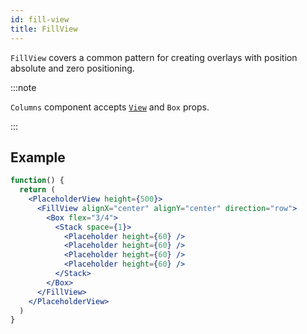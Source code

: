 ```yaml
---
id: fill-view
title: FillView
---
```



`FillView` covers a common pattern for creating overlays with position absolute and zero positioning.

:::note

`Columns` component accepts [`View`](https://reactnative.dev/docs/view) and `Box` props.

:::

## Example

```jsx live
function() {
  return (
    <PlaceholderView height={500}>
      <FillView alignX="center" alignY="center" direction="row">
        <Box flex="3/4">
          <Stack space={1}>
            <Placeholder height={60} />
            <Placeholder height={60} />
            <Placeholder height={60} />
            <Placeholder height={60} />
          </Stack>
        </Box>
      </FillView>
    </PlaceholderView>
  )
}
```
